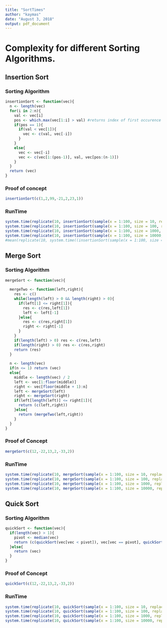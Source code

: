 ```yaml
---
title: "SortTimes"
author: "kaymas"
date: "August 3, 2018"
output: pdf_document
---
```


# Complexity for different Sorting Algorithms.

## Insertion Sort

### Sorting Algorithm
```r
insertionSort <- function(vec){
  n <- length(vec)
  for(i in 2:n){
    val <- vec[i]
    pos <- which.max(vec[1:i] > val) #returns index of first occurence of TRUE
    if(pos == 1){
      if(val < vec[1]){
        vec <- c(val, vec[-i])
      }  
    }
    else{
      vec <- vec[-i]
      vec <- c(vec[1:(pos-1)], val, vec[pos:(n-1)])
    }
  }
  return (vec)
}
```

### Proof of concept
```r
insertionSort(c(1,2,99,-21,2,23,1))
```

### RunTime
```r
system.time(replicate(10, insertionSort(sample(x = 1:100, size = 10, replace = TRUE)))) / 10
system.time(replicate(10, insertionSort(sample(x = 1:100, size = 100, replace = TRUE)))) / 10
system.time(replicate(10, insertionSort(sample(x = 1:100, size = 1000, replace = TRUE)))) / 10
system.time(replicate(10, insertionSort(sample(x = 1:100, size = 10000, replace = TRUE)))) / 10
#mean(replicate(10, system.time((insertionSort(sample(x = 1:100, size = 10000, replace = TRUE))))[3]))
```


## Merge Sort

### Sorting Algorithm

```r
mergeSort <- function(vec){
  
  mergeTwo <- function(left,right){
    res <- c()
    while(length(left) > 0 && length(right) > 0){
      if(left[1] <= right[1]){
        res <- c(res,left[1])
        left <- left[-1]  
      }else{
        res <- c(res,right[1])
        right <- right[-1]
      }
    }
    if(length(left) > 0) res <- c(res,left)
    if(length(right) > 0) res <- c(res,right)
    return (res)
  }
  
  n <- length(vec)
  if(n <= 1) return (vec)
  else{
    middle <- length(vec) / 2
    left <- vec[1:floor(middle)]
    right <- vec[floor(middle + 1):n]
    left <- mergeSort(left)
    right <- mergeSort(right)
    if(left[length(left)] <= right[1]){
      return (c(left,right))
    }else{
      return (mergeTwo(left,right))
    }
  }
}
```

### Proof of Concept
```r
mergeSort(c(12,-22,13,2,-33,2))
```

### RunTime
```r
system.time(replicate(10, mergeSort(sample(x = 1:100, size = 10, replace = TRUE)))) / 10
system.time(replicate(10, mergeSort(sample(x = 1:100, size = 100, replace = TRUE)))) / 10
system.time(replicate(10, mergeSort(sample(x = 1:100, size = 1000, replace = TRUE)))) / 10
system.time(replicate(10, mergeSort(sample(x = 1:100, size = 10000, replace = TRUE)))) / 10
```


## Quick Sort

### Sorting Algorithm

```r
quickSort <- function(vec){
  if(length(vec) > 1){
    pivot <- median(vec)
    return (c(quickSort(vec[vec < pivot]), vec[vec == pivot], quickSort(vec[vec > pivot])))
  }else{
    return (vec)
  }
}
```

### Proof of Concept
```r
quickSort(c(12,-22,13,2,-33,2))
```

### RunTime
```r
system.time(replicate(10, quickSort(sample(x = 1:100, size = 10, replace = TRUE)))) / 10
system.time(replicate(10, quickSort(sample(x = 1:100, size = 100, replace = TRUE)))) / 10
system.time(replicate(10, quickSort(sample(x = 1:100, size = 1000, replace = TRUE)))) / 10
system.time(replicate(10, quickSort(sample(x = 1:100, size = 10000, replace = TRUE)))) / 10
```

